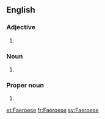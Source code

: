 ==English==

===Adjective===
{{en-adj|-}}

# {{alternative form of|Faroese}}

===Noun===
{{en-noun|Faeroese}}

# {{alternative form of|Faroese}}

===Proper noun===
{{en-proper noun}}

# {{alternative form of|Faroese}}

[[et:Faeroese]]
[[fr:Faeroese]]
[[sv:Faeroese]]